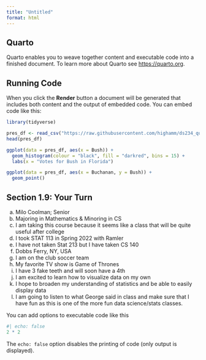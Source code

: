 ```yaml
---
title: "Untitled"
format: html
---
```


## Quarto

Quarto enables you to weave together content and executable code into a finished document. To learn more about Quarto see <https://quarto.org>.

## Running Code

When you click the **Render** button a document will be generated that includes both content and the output of embedded code. You can embed code like this:

```r
library(tidyverse)

pres_df <- read_csv("https://raw.githubusercontent.com/highamm/ds234_quarto/main/data_online/pres2000.csv") 
head(pres_df)

ggplot(data = pres_df, aes(x = Bush)) +
  geom_histogram(colour = "black", fill = "darkred", bins = 15) +
  labs(x = "Votes for Bush in Florida")

ggplot(data = pres_df, aes(x = Buchanan, y = Bush)) +
  geom_point()
```


## Section 1.9: Your Turn
a) Milo Coolman; Senior
b) Majoring in Mathematics & Minoring in CS
c) I am taking this course because it seems like a class that will be quite useful after college
d) I took STAT 113 in Spring 2022 with Ramler
e) I have not taken Stat 213 but I have taken CS 140
f) Dobbs Ferry, NY, USA
g) I am on the club soccer team
h) My favorite TV show is Game of Thrones
i) I have 3 fake teeth and will soon have a 4th
j) I am excited to learn how to visualize data on my own
k) I hope to broaden my understanding of statistics and be able to easily display data
l) I am going to listen to what George said in class and make sure that I have fun as this is one of the more fun data science/stats classes.




You can add options to executable code like this 

```r
#| echo: false
2 * 2
```

The `echo: false` option disables the printing of code (only output is displayed).
